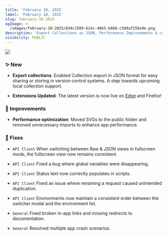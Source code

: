 ```yaml
---
title: 'February 10, 2025'
label: 'February 10, 2025'
slug: february-10-2025
ogImage: >-
  /images/february-10-2025/834c1509-614c-4865-b888-c589af259a9e.png
description: 'Export Collections as JSON, Performance Improvements & critical bug fixes.'
visibility: PUBLIC
---
```

<img src="/images/february-10-2025/eacc0025-97e1-4396-b088-06fca260d840.png" align="center" fullwidth="false" />

### ✨ New

* **Export collections**: Enabled Collection export in JSON format for easy sharing or storing in version control systems. A step towards upcoming local collection support.

* **Extensions Updated**: The latest version is now live on [Edge](https://microsoftedge.microsoft.com/addons/detail/requestly-free-api-test/ehghoapnlpepjmfbgaomdiilchcjemak?hl=en-US) and Firefox!

### 💎 Improvements

* **Performance optimization**: Moved SVGs to the public folder and removed unnecessary imports to enhance app performance.

### 🐞 Fixes

* `API Client` When switching between Raw & JSON views in fullscreen mode, the fullscreen view now remains consistent.

* `API Client` Fixed a bug where global variables were disappearing.

* `API Client` Status text now correctly populates in scripts.

* `API Client` Fixed an issue where renaming a request caused unintended duplication.

* `API Client` Environments now maintain a consistent order between the switcher modal and the environment list.

* `General` Fixed broken in-app links and missing redirects to documentation.

* `General` Resolved multiple app crash scenarios.
